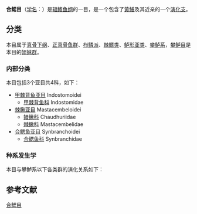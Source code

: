 {{Autotaxobox
|image=Monopterus albus 4.jpg
|image caption=[[黃鱔|黃鱔]] ''Monopterus albus''
|taxon=Synbranchiformes
|authority=[[列夫·贝尔格|Berg]], 1940
|subdivision ranks=亚目
|subdivision=
*[[甲棘背鱼亚目|甲棘背鱼亚目]] Indostomoidei
*[[棘鳅亚目|棘鳅亚目]] Mastacembeloidei
*[[合鳃鱼亚目|合鳃鱼亚目]] Synbranchoidei
}}
'''合鳃目'''（[[学名|学名]]：{{lang|la|Synbranchiformes}}）是[[辐鳍鱼纲|辐鳍鱼纲]]的一目，是一个包含了[[黃鱔|黃鱔]]及其近亲的一个[[演化支|演化支]]。

==分类==
本目属于[[真骨下纲|真骨下纲]]、[[正真骨鱼群|正真骨鱼群]]、[[栉鳞派|栉鳞派]]、[[棘鳍类|棘鳍类]]、[[鲈形亚类|鲈形亚类]]、[[攀鲈系|攀鲈系]]，[[攀鲈目|攀鲈目]]是本目的[[姐妹群|姐妹群]]{{r|Deepfin|PLoS}}。

===内部分类===
本目包括3个亚目共4科，如下{{r|Deepfin|PLoS}}：
*[[甲棘背鱼亚目|甲棘背鱼亚目]] Indostomoidei
**[[甲棘背鱼科|甲棘背鱼科]] Indostomidae
*[[棘鳅亚目|棘鳅亚目]] Mastacembeloidei
**[[鳗鳅科|鳗鳅科]] Chaudhuriidae
**[[棘鳅科|棘鳅科]] Mastacembelidae
*[[合鳃鱼亚目|合鳃鱼亚目]] Synbranchoidei
**[[合鳃鱼科|合鳃鱼科]] Synbranchidae

===种系发生学===
本目与攀鲈系以下各类群的演化关系如下{{r|Deepfin}}：
{{攀鲈系支序分类法}}

==参考文献==
{{reflist|refs=
<ref name=Deepfin>{{cite journal|last1=Betancur-R|first1=Ricardo|last2=Wiley|first2=Edward O.|last3=Arratia|first3=Gloria|last4=Acero|first4=Arturo|last5=Bailly|first5=Nicolas|last6=Miya|first6=Masaki|last7=Lecointre|first7=Guillaume|last8=Ortí|first8=Guillermo|title=Phylogenetic classification of bony fishes|journal=''BMC Evolutionary Biology''|date=2017-07-06|volume=17|pages=162|doi=10.1186/s12862-017-0958-3|url=https://bmcevolbiol.biomedcentral.com/articles/10.1186/s12862-017-0958-3|issn=1471-2148|author=|access-date=2020-03-26|archive-url=https://web.archive.org/web/20190322032046/https://bmcevolbiol.biomedcentral.com/articles/10.1186/s12862-017-0958-3|archive-date=2019-03-22|dead-url=yes}}</ref>
<ref name=PLoS>Betancur-R., R., R.E. Broughton, E.O. Wiley, K. Carpenter, J.A. Lopez, C. Li, N.I. Holcroft, D. Arcila, M. Sanciangco, J. Cureton, F. Zhang, T. Buser, M. Campbell, T. Rowley, J.A. Ballesteros, G. Lu, T. Grande, G. Arratia & G. Ortí. 2013. [http://currents.plos.org/treeoflife/article/the-tree-of-life-and-a-new-classification-of-bony-fishes/ The tree of life and a new classification of bony fishes] {{Wayback|url=http://currents.plos.org/treeoflife/article/the-tree-of-life-and-a-new-classification-of-bony-fishes/ |date=20201111231223 }}. ''PLoS Currents Tree of Life''. 2013 Apr 18.</ref>
}}
{{輻鰭魚}}
{{Taxonbar}}

[[Category:合鰓目|]]